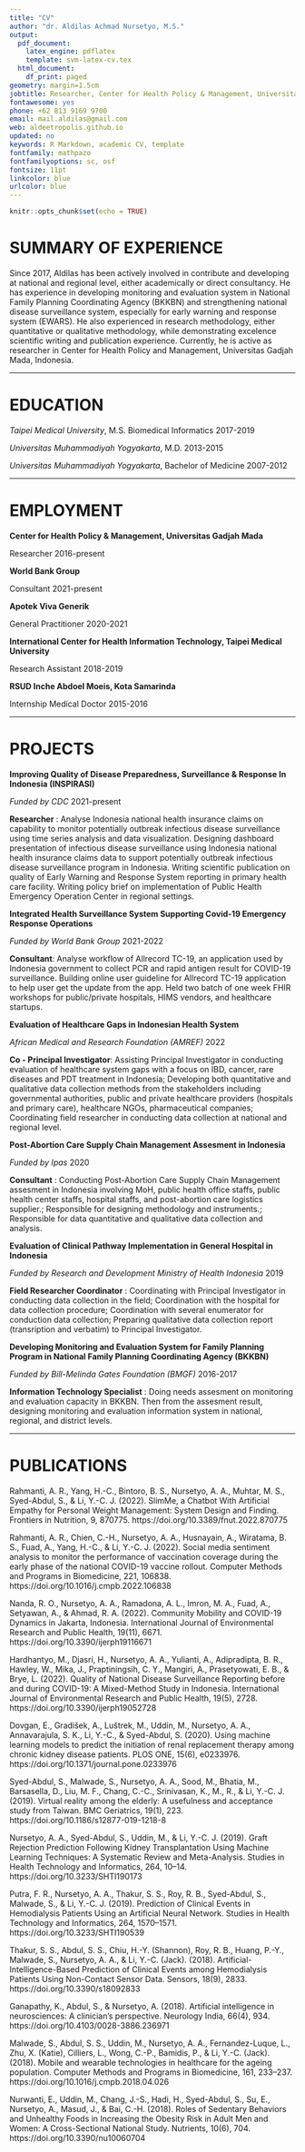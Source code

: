 ```yaml
---
title: "CV"
author: "dr. Aldilas Achmad Nursetyo, M.S."
output:
  pdf_document:
    latex_engine: pdflatex
    template: svm-latex-cv.tex
  html_document:
    df_print: paged
geometry: margin=1.5cm
jobtitle: Researcher, Center for Health Policy & Management, Universitas Gadjah Mada
fontawesome: yes
phone: +62 813 9169 9700
email: mail.aldilas@gmail.com
web: aldeetropolis.github.io
updated: no
keywords: R Markdown, academic CV, template
fontfamily: mathpazo
fontfamilyoptions: sc, osf
fontsize: 11pt
linkcolor: blue
urlcolor: blue
---
```


```r
knitr::opts_chunk$set(echo = TRUE)
```

# SUMMARY OF EXPERIENCE

Since 2017, Aldilas has been actively involved in contribute and developing at national and regional level, either academically or direct consultancy. He has experience in developing monitoring and evaluation system in National Family Planning Coordinating Agency (BKKBN) and strengthening national disease surveillance system, especially for early warning and response system (EWARS). He also experienced in research methodology, either quantitative or qualitative methodology, while demonstrating excelence scientific writing and publication experience. Currently, he is active as researcher in Center for Health Policy and Management, Universitas Gadjah Mada, Indonesia.

----

# EDUCATION

*Taipei Medical University*, M.S. Biomedical Informatics \hfill 2017-2019

*Universitas Muhammadiyah Yogyakarta*, M.D. \hfill 2013-2015

*Universitas Muhammadiyah Yogyakarta*, Bachelor of Medicine \hfill 2007-2012

----

# EMPLOYMENT

**Center for Health Policy & Management, Universitas Gadjah Mada**

Researcher \hfill 2016-present

**World Bank Group**

Consultant \hfill 2021-present

**Apotek Viva Generik**

General Practitioner \hfill 2020-2021

**International Center for Health Information Technology, Taipei Medical University**

Research Assistant \hfill 2018-2019

**RSUD Inche Abdoel Moeis, Kota Samarinda**

Internship Medical Doctor \hfill 2015-2016

----

# PROJECTS

**Improving Quality of Disease Preparedness, Surveillance & Response In Indonesia (INSPIRASI)**

*Funded by CDC* \hfill 2021-present

**Researcher** : Analyse Indonesia national health insurance claims on capability to monitor potentially outbreak infectious disease surveillance using time series analysis and data visualization. Designing dashboard presentation of infectious disease surveillance using Indonesia national health insurance claims data to support potentially outbreak infectious disease surveillance program in Indonesia. Writing scientific publication on quality of Early Warning and Response System reporting in primary health care facility. Writing policy brief on implementation of Public Health Emergency Operation Center in regional settings.

**Integrated Health Surveillance System Supporting Covid-19 Emergency Response Operations**

*Funded by World Bank Group* \hfill 2021-2022

**Consultant**: Analyse workflow of Allrecord TC-19, an application used by Indonesia government to collect PCR and rapid antigen result for COVID-19 surveillance. Building online user guideline for Allrecord TC-19 application to help user get the update from the app. Held two batch of one week FHIR workshops for public/private hospitals, HIMS vendors, and healthcare startups.

**Evaluation of Healthcare Gaps in Indonesian Health System**

*African Medical and Research Foundation (AMREF)* \hfill 2022

**Co - Principal Investigator**: Assisting Principal Investigator in conducting evaluation of healthcare system gaps with a focus on IBD, cancer, rare diseases and PDT treatment in Indonesia; Developing both quantitative and qualitative data collection methods from the stakeholders including governmental authorities, public and private healthcare providers (hospitals and primary care), healthcare NGOs, pharmaceutical companies; Coordinating field researcher in conducting data collection at national and regional level.

**Post-Abortion Care Supply Chain Management Assesment in Indonesia**

*Funded by Ipas* \hfill 2020

**Consultant** : Conducting Post-Abortion Care Supply Chain Management assesment in Indonesia involving MoH, public health office staffs, public health center staffs, hospital staffs, and post-abortion care logistics supplier.; Responsible for designing methodology and instruments.; Responsible for data quantitative and qualitative data collection and analysis.

**Evaluation of Clinical Pathway Implementation in General Hospital in Indonesia**

*Funded by Research and Development Ministry of Health Indonesia* \hfill 2019

**Field Researcher Coordinator** : Coordinating with Principal Investigator in conducting data collection in the field; Coordination with the hospital for data collection procedure; Coordination with several enumerator for conduction data collection; Preparing qualitative data collection report (transription and verbatim) to Principal Investigator.

**Developing Monitoring and Evaluation System for Family Planning Program in National Family Planning Coordinating Agency (BKKBN)**

*Funded by Bill-Melinda Gates Foundation (BMGF)* \hfill 2016-2017

**Information Technology Specialist** : Doing needs assesment on monitoring and evaluation capacity in BKKBN. Then from the assesment result, designing monitoring and evaluation information system in national, regional, and district levels.

----

# PUBLICATIONS

Rahmanti, A. R., Yang, H.-C., Bintoro, B. S., Nursetyo, A. A., Muhtar, M. S., Syed-Abdul, S., & Li, Y.-C. J. (2022). SlimMe, a Chatbot With Artificial Empathy for Personal Weight Management: System Design and Finding. Frontiers in Nutrition, 9, 870775. https://doi.org/10.3389/fnut.2022.870775

Rahmanti, A. R., Chien, C.-H., Nursetyo, A. A., Husnayain, A., Wiratama, B. S., Fuad, A., Yang, H.-C., & Li, Y.-C. J. (2022). Social media sentiment analysis to monitor the performance of vaccination coverage during the early phase of the national COVID-19 vaccine rollout. Computer Methods and Programs in Biomedicine, 221, 106838. https://doi.org/10.1016/j.cmpb.2022.106838

Nanda, R. O., Nursetyo, A. A., Ramadona, A. L., Imron, M. A., Fuad, A., Setyawan, A., & Ahmad, R. A. (2022). Community Mobility and COVID-19 Dynamics in Jakarta, Indonesia. International Journal of Environmental Research and Public Health, 19(11), 6671. https://doi.org/10.3390/ijerph19116671

Hardhantyo, M., Djasri, H., Nursetyo, A. A., Yulianti, A., Adipradipta, B. R., Hawley, W., Mika, J., Praptiningsih, C. Y., Mangiri, A., Prasetyowati, E. B., & Brye, L. (2022). Quality of National Disease Surveillance Reporting before and during COVID-19: A Mixed-Method Study in Indonesia. International Journal of Environmental Research and Public Health, 19(5), 2728. https://doi.org/10.3390/ijerph19052728

Dovgan, E., Gradišek, A., Luštrek, M., Uddin, M., Nursetyo, A. A., Annavarajula, S. K., Li, Y.-C., & Syed-Abdul, S. (2020). Using machine learning models to predict the initiation of renal replacement therapy among chronic kidney disease patients. PLOS ONE, 15(6), e0233976. https://doi.org/10.1371/journal.pone.0233976

Syed-Abdul, S., Malwade, S., Nursetyo, A. A., Sood, M., Bhatia, M., Barsasella, D., Liu, M. F., Chang, C.-C., Srinivasan, K., M., R., & Li, Y.-C. J. (2019). Virtual reality among the elderly: A usefulness and acceptance study from Taiwan. BMC Geriatrics, 19(1), 223. https://doi.org/10.1186/s12877-019-1218-8

Nursetyo, A. A., Syed-Abdul, S., Uddin, M., & Li, Y.-C. J. (2019). Graft Rejection Prediction Following Kidney Transplantation Using Machine Learning Techniques: A Systematic Review and Meta-Analysis. Studies in Health Technology and Informatics, 264, 10–14. https://doi.org/10.3233/SHTI190173

Putra, F. R., Nursetyo, A. A., Thakur, S. S., Roy, R. B., Syed-Abdul, S., Malwade, S., & Li, Y.-C. J. (2019). Prediction of Clinical Events in Hemodialysis Patients Using an Artificial Neural Network. Studies in Health Technology and Informatics, 264, 1570–1571. https://doi.org/10.3233/SHTI190539

Thakur, S. S., Abdul, S. S., Chiu, H.-Y. (Shannon), Roy, R. B., Huang, P.-Y., Malwade, S., Nursetyo, A. A., & Li, Y.-C. (Jack). (2018). Artificial-Intelligence-Based Prediction of Clinical Events among Hemodialysis Patients Using Non-Contact Sensor Data. Sensors, 18(9), 2833. https://doi.org/10.3390/s18092833

Ganapathy, K., Abdul, S., & Nursetyo, A. (2018). Artificial intelligence in neurosciences: A clinician’s perspective. Neurology India, 66(4), 934. https://doi.org/10.4103/0028-3886.236971

Malwade, S., Abdul, S. S., Uddin, M., Nursetyo, A. A., Fernandez-Luque, L., Zhu, X. (Katie), Cilliers, L., Wong, C.-P., Bamidis, P., & Li, Y.-C. (Jack). (2018). Mobile and wearable technologies in healthcare for the ageing population. Computer Methods and Programs in Biomedicine, 161, 233–237. https://doi.org/10.1016/j.cmpb.2018.04.026

Nurwanti, E., Uddin, M., Chang, J.-S., Hadi, H., Syed-Abdul, S., Su, E., Nursetyo, A., Masud, J., & Bai, C.-H. (2018). Roles of Sedentary Behaviors and Unhealthy Foods in Increasing the Obesity Risk in Adult Men and Women: A Cross-Sectional National Study. Nutrients, 10(6), 704. https://doi.org/10.3390/nu10060704
